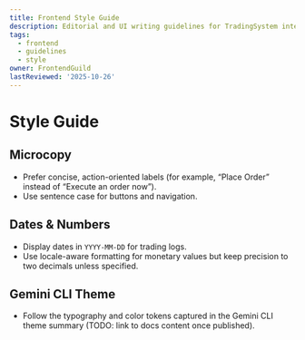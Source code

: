 ```yaml
---
title: Frontend Style Guide
description: Editorial and UI writing guidelines for TradingSystem interfaces.
tags:
  - frontend
  - guidelines
  - style
owner: FrontendGuild
lastReviewed: '2025-10-26'
---
```

# Style Guide

## Microcopy

- Prefer concise, action-oriented labels (for example, “Place Order” instead of “Execute an order now”).
- Use sentence case for buttons and navigation.

## Dates & Numbers

- Display dates in `YYYY-MM-DD` for trading logs.
- Use locale-aware formatting for monetary values but keep precision to two decimals unless specified.

## Gemini CLI Theme

- Follow the typography and color tokens captured in the Gemini CLI theme summary (TODO: link to docs content once published).
